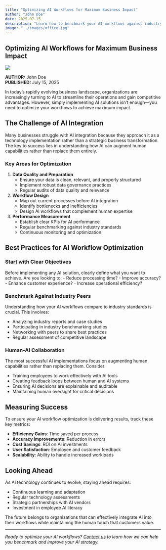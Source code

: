 ```yaml
---
title: "Optimizing AI Workflows for Maximum Business Impact"
author: "John Doe"
date: 2025-07-15
description: "Learn how to benchmark your AI workflows against industry peers and optimize your marketing strategy for better results."
image: "../images/office.jpg"
---
```


::: {.blog-content}
# Optimizing AI Workflows for Maximum Business Impact

::: {.blog-header}
![](../images/office.jpg)
:::

::: {.blog-meta}
**AUTHOR:** John Doe  
**PUBLISHED:** July 15, 2025
:::

In today's rapidly evolving business landscape, organizations are increasingly turning to AI to streamline their operations and gain competitive advantages. However, simply implementing AI solutions isn't enough—you need to optimize your workflows to achieve maximum impact.

## The Challenge of AI Integration

Many businesses struggle with AI integration because they approach it as a technology implementation rather than a strategic business transformation. The key to success lies in understanding how AI can augment human capabilities rather than replace them entirely.

### Key Areas for Optimization

1. **Data Quality and Preparation**
   - Ensure your data is clean, relevant, and properly structured
   - Implement robust data governance practices
   - Regular audits of data quality and relevance

2. **Workflow Design**
   - Map out current processes before AI integration
   - Identify bottlenecks and inefficiencies
   - Design AI workflows that complement human expertise

3. **Performance Measurement**
   - Establish clear KPIs for AI performance
   - Regular benchmarking against industry standards
   - Continuous monitoring and optimization

## Best Practices for AI Workflow Optimization

### Start with Clear Objectives

Before implementing any AI solution, clearly define what you want to achieve. Are you looking to:
- Reduce processing time?
- Improve accuracy?
- Enhance customer experience?
- Increase operational efficiency?

### Benchmark Against Industry Peers

Understanding how your AI workflows compare to industry standards is crucial. This involves:

- Analyzing industry reports and case studies
- Participating in industry benchmarking studies
- Networking with peers to share best practices
- Regular assessment of competitive landscape

### Human-AI Collaboration

The most successful AI implementations focus on augmenting human capabilities rather than replacing them. Consider:

- Training employees to work effectively with AI tools
- Creating feedback loops between human and AI systems
- Ensuring AI decisions are explainable and auditable
- Maintaining human oversight for critical decisions

## Measuring Success

To ensure your AI workflow optimization is delivering results, track these key metrics:

- **Efficiency Gains**: Time saved per process
- **Accuracy Improvements**: Reduction in errors
- **Cost Savings**: ROI on AI investments
- **User Satisfaction**: Employee and customer feedback
- **Scalability**: Ability to handle increased workloads

## Looking Ahead

As AI technology continues to evolve, staying ahead requires:

- Continuous learning and adaptation
- Regular technology assessments
- Strategic partnerships with AI vendors
- Investment in employee AI literacy

The future belongs to organizations that can effectively integrate AI into their workflows while maintaining the human touch that customers value.

---

*Ready to optimize your AI workflows? [Contact us](../about.qmd) to learn how we can help you benchmark and improve your AI strategy.*
::: 